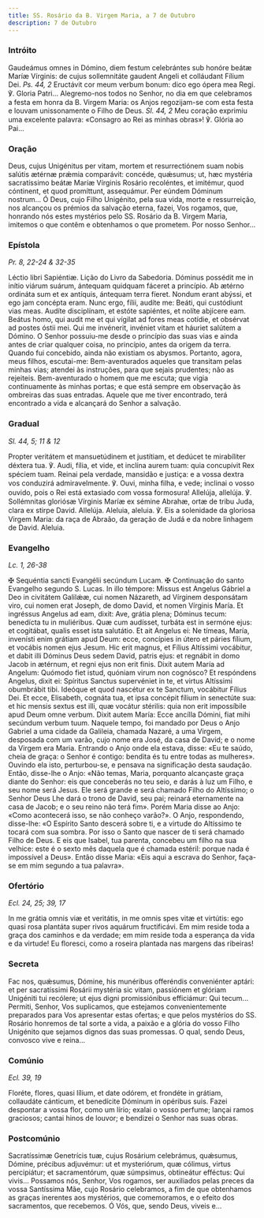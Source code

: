 ```yaml
---
title: SS. Rosário da B. Virgem Maria, a 7 de Outubro
description: 7 de Outubro
---
```


### Intróito

<div class="side-by-side not-content">
  <span>
    Gaudeámus omnes in Dómino, diem festum celebrántes sub honóre beátæ Maríæ
    Vírginis: de cujus sollemnitáte gaudent Angeli et colláudant Fílium Dei.
    <em>Ps. 44, 2</em> Eructávit cor meum verbum bonum: dico ego ópera mea Regi.
    ℣. Gloria Patri...
  </span>
  <span>
    Alegremo-nos todos no Senhor, no dia em que celebramos a festa em honra da
    B. Virgem Maria: os Anjos regozijam-se com esta festa e louvam unissonamente
    o Filho de Deus. <em>Sl. 44, 2</em> Meu coração exprimiu uma excelente
    palavra: «Consagro ao Rei as minhas obras»! ℣. Glória ao Pai...
  </span>
</div>

### Oração

<div class="side-by-side not-content">
  <span>
    Deus, cujus Unigénitus per vitam, mortem et resurrectiónem suam nobis
    salútis ætérnæ prǽmia comparávit: concéde, quǽsumus; ut, hæc mystéria
    sacratíssimo beátæ Maríæ Vírginis Rosário recoléntes, et imitémur, quod
    cóntinent, et quod promíttunt, assequámur. Per eúndem Dóminum nostrum...
  </span>
  <span>
    Ó Deus, cujo Filho Unigénito, pela sua vida, morte e ressurreição, nos
    alcançou os prémios da salvação eterna, fazei, Vos rogamos, que, honrando
    nós estes mystérios pelo SS. Rosário da B. Virgem Maria, imitemos o que
    contêm e obtenhamos o que prometem. Por nosso Senhor...
  </span>
</div>

### Epístola

<em>Pr. 8, 22-24 & 32-35</em>

<div class="side-by-side not-content">
  <span>Léctio libri Sapiéntiæ.</span>
  <span>Lição do Livro da Sabedoria.</span>
  <span>
    Dóminus possédit me in inítio viárum suárum, ántequam quidquam fáceret a
    princípio. Ab ætérno ordináta sum et ex antíquis, ántequam terra fíeret.
    Nondum erant abýssi, et ego jam concépta eram. Nunc ergo, fílii, audíte me:
    Beáti, qui custódiunt vias meas. Audíte disciplínam, et estóte sapiéntes, et
    nolíte abjícere eam. Beátus homo, qui audit me et qui vígilat ad fores meas
    cotídie, et obsérvat ad postes óstii mei. Qui me invénerit, invéniet vitam
    et háuriet salútem a Dómino.
  </span>
  <span>
    O Senhor possuiu-me desde o princípio das suas vias e ainda antes de criar
    qualquer coisa, no princípio, antes da origem da terra. Quando fui
    concebido, ainda não existiam os abysmos. Portanto, agora, meus filhos,
    escutai-me: Bem-aventurados aqueles que transitam pelas minhas vias; atendei
    às instruções, para que sejais prudentes; não as rejeiteis. Bem-aventurado o
    homem que me escuta; que vigia continuamente às minhas portas; e que está
    sempre em observação às ombreiras das suas entradas. Aquele que me tiver
    encontrado, terá encontrado a vida e alcançará do Senhor a salvação.
  </span>
</div>

### Gradual

<em>Sl. 44, 5; 11 & 12</em>

<div class="side-by-side not-content">
  <span>
    Propter veritátem et mansuetúdinem et justítiam, et dedúcet te mirabíliter
    déxtera tua. ℣. Audi, fília, et vide, et inclína aurem tuam: quia concupívit
    Rex spéciem tuam.
  </span>
  <span>
    Reinai pela verdade, mansidão e justiça: e a vossa dextra vos conduzirá
    admiravelmente. ℣. Ouvi, minha filha, e vede; inclinai o vosso ouvido, pois
    o Rei está extasiado com vossa formosura!
  </span>
  <span>
    Allelúja, allelúja. ℣. Sollémnitas gloriósæ Vírginis Maríæ ex sémine Abrahæ,
    ortæ de tribu Juda, clara ex stirpe David. Allelúja.
  </span>
  <span>
    Aleluia, aleluia. ℣. Eis a solenidade da gloriosa Virgem Maria: da raça de
    Abraão, da geração de Judá e da nobre linhagem de David. Aleluia.
  </span>
</div>

### Evangelho

<em>Lc. 1, 26-38</em>

<div class="side-by-side not-content">
  <span>
    <span class="cross text-red-500">✠</span> Sequéntia sancti Evangélii
    secúndum Lucam.
  </span>
  <span>
    <span class="cross text-red-500">✠</span> Continuação do santo Evangelho
    segundo S. Lucas.
  </span>
  <span>
    In illo témpore: Missus est Angelus Gábriel a Deo in civitátem Galilǽæ, cui
    nomen Názareth, ad Vírginem desponsátam viro, cui nomen erat Joseph, de domo
    David, et nomen Vírginis María. Et ingréssus Angelus ad eam, dixit: Ave,
    grátia plena; Dóminus tecum: benedícta tu in muliéribus. Quæ cum audísset,
    turbáta est in sermóne ejus: et cogitábat, qualis esset ista salutátio. Et
    ait Angelus ei: Ne tímeas, María, invenísti enim grátiam apud Deum: ecce,
    concípies in útero et páries fílium, et vocábis nomen ejus Jesum. Hic erit
    magnus, et Fílius Altíssimi vocábitur, et dabit illi Dóminus Deus sedem
    David, patris ejus: et regnábit in domo Jacob in ætérnum, et regni ejus non
    erit finis. Dixit autem María ad Angelum: Quómodo fiet istud, quóniam virum
    non cognósco? Et respóndens Angelus, dixit ei: Spíritus Sanctus supervéniet
    in te, et virtus Altíssimi obumbrábit tibi. Ideóque et quod nascétur ex te
    Sanctum, vocábitur Fílius Dei. Et ecce, Elisabeth, cognáta tua, et ipsa
    concépit fílium in senectúte sua: et hic mensis sextus est illi, quæ vocátur
    stérilis: quia non erit impossíbile apud Deum omne verbum. Dixit autem
    María: Ecce ancílla Dómini, fiat mihi secúndum verbum tuum.
  </span>
  <span>
    Naquele tempo, foi mandado por Deus o Anjo Gabriel a uma cidade da Galileia,
    chamada Nazaré, a uma Virgem, desposada com um varão, cujo nome era José, da
    casa de David; e o nome da Virgem era Maria. Entrando o Anjo onde ela
    estava, disse: «Eu te saúdo, cheia de graça: o Senhor é contigo: bendita és
    tu entre todas as mulheres». Ouvindo ela isto, perturbou-se, e pensava na
    significação desta saudação. Então, disse-lhe o Anjo: «Não temas, Maria,
    porquanto alcançaste graça diante do Senhor: eis que conceberás no teu seio,
    e darás à luz um Filho, e seu nome será Jesus. Ele será grande e será
    chamado Filho do Altíssimo; o Senhor Deus Lhe dará o trono de David, seu
    pai; reinará eternamente na casa de Jacob; e o seu reino não terá fim».
    Porém Maria disse ao Anjo: «Como acontecerá isso, se não conheço varão?». O
    Anjo, respondendo, disse-lhe: «O Espírito Santo descerá sobre ti, e a
    virtude do Altíssimo te tocará com sua sombra. Por isso o Santo que nascer
    de ti será chamado Filho de Deus. E eis que Isabel, tua parenta, concebeu um
    filho na sua velhice: este é o sexto mês daquela que é chamada estéril:
    porque nada é impossível a Deus». Então disse Maria: «Eis aqui a escrava do
    Senhor, faça-se em mim segundo a tua palavra».
  </span>
</div>

### Ofertório

<em>Ecl. 24, 25; 39, 17</em>

<div class="side-by-side not-content">
  <span>
    In me grátia omnis viæ et veritátis, in me omnis spes vitæ et virtútis: ego
    quasi rosa plantáta super rivos aquárum fructificávi.
  </span>
  <span>
    Em mim reside toda a graça dos caminhos e da verdade; em mim reside toda a
    esperança da vida e da virtude! Eu floresci, como a roseira plantada nas
    margens das ribeiras!
  </span>
</div>

### Secreta

<div class="side-by-side not-content">
  <span>
    Fac nos, quǽsumus, Dómine, his munéribus offeréndis conveniénter aptári: et
    per sacratíssimi Rosárii mystéria sic vitam, passiónem et glóriam Unigéniti
    tui recólere; ut ejus digni promissiónibus efficiámur: Qui tecum...
  </span>
  <span>
    Permiti, Senhor, Vos suplicamos, que estejamos convenientemente preparados
    para Vos apresentar estas ofertas; e que pelos mystérios do SS. Rosário
    honremos de tal sorte a vida, a paixão e a glória do vosso Filho Unigénito
    que sejamos dignos das suas promessas. O qual, sendo Deus, convosco vive e
    reina...
  </span>
</div>

### Comúnio

<em>Ecl. 39, 19</em>

<div class="side-by-side not-content">
  <span>
    Floréte, flores, quasi lílium, et date odórem, et frondéte in grátiam,
    collaudáte cánticum, et benedícite Dóminum in opéribus suis.
  </span>
  <span>
    Fazei despontar a vossa flor, como um lírio; exalai o vosso perfume; lançai
    ramos graciosos; cantai hinos de louvor; e bendizei o Senhor nas suas obras.
  </span>
</div>

### Postcomúnio

<div class="side-by-side not-content">
  <span>
    Sacratíssimæ Genetrícis tuæ, cujus Rosárium celebrámus, quǽsumus, Dómine,
    précibus adjuvémur: ut et mysteriórum, quæ cólimus, virtus percipiátur; et
    sacramentórum, quæ súmpsimus, obtineátur efféctus: Qui vivis...
  </span>
  <span>
    Possamos nós, Senhor, Vos rogamos, ser auxiliados pelas preces da vossa
    Santíssima Mãe, cujo Rosário celebramos, a fim de que obtenhamos as graças
    inerentes aos mystérios, que comemoramos, e o efeito dos sacramentos, que
    recebemos. Ó Vós, que, sendo Deus, viveis e...
  </span>
</div>
